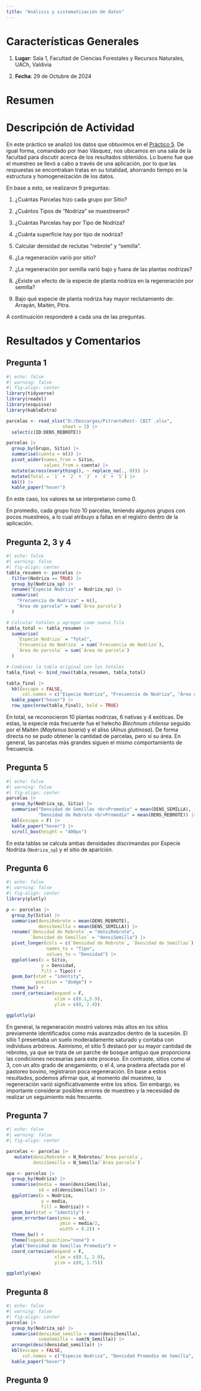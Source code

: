 ```yaml
---
title: "Análisis y sistematización de datos"
---
```


# Características Generales {-}
  
1. **Lugar**: Sala 1, Facultad de Ciencias Forestales y Recursos Naturales, UACh, Valdivia

2. **Fecha**: 29 de Octubre de 2024
    

# Resumen {-}


# Descripción de Actividad  {-}

En este práctico se analizó los datos que obtuvimos en el [Práctico 5](prac5_24-09-24.qmd). De igual forma, comandado por Inao Vásquez, nos ubicamos en una sala de la facultad para discutir acerca de los resultados obtenidos. Lo bueno fue que el muestreo se llevó a cabo a través de una aplicación, por lo que las respuestas se encontraban tratas en su totalidad, ahorrando tiempo en la estructura y homogeneización de los datos.

En base a esto, se realizaron 9 preguntas:

1. ¿Cuántas Parcelas hizo cada grupo por Sitio?

2. ¿Cuántos Tipos de “Nodriza” se muestrearon?

3. ¿Cuántas Parcelas hay por Tipo de Nodriza?

4. ¿Cuánta superficie hay por tipo de nodriza?

5. Calcular densidad de reclutas “rebrote” y “semilla”.

6. ¿La regeneración varió por sitio?

7. ¿La regeneración por semilla varió bajo y fuera de las plantas nodrizas?

8. ¿Existe un efecto de la especie de planta nodriza en la regeneración por semilla?

9. Bajo qué especie de planta nodriza hay mayor reclutamiento de: Arrayán, Maitén, Pitra.

A continuación responderé a cada una de las preguntas.

# Resultados y Comentarios {-}

## Pregunta 1 {-}

::: {#fig-preg1}
```r
#| echo: false
#| warning: false
#| fig-align: center
library(tidyverse)
library(readxl)
library(esquisse)
library(kableExtra)

parcelas <- read_xlsx("D:/Descargas/PitrantoRest- CBIT .xlsx",
                     sheet = 2) |> 
  select(c(ID:DENS_REBROTE))

parcelas |> 
  group_by(Grupo, Sitio) |> 
  summarise(cuenta = n()) |> 
  pivot_wider(names_from = Sitio,
              values_from = cuenta) |>
  mutate(across(everything(), ~ replace_na(., 0))) |> 
  mutate(Total = `1` + `2` + `3` + `4` + `5`) |> 
  kbl() |> 
  kable_paper("hover")

```

En este caso, los valores `NA` se interpretaron como 0.
:::

En promedio, cada grupo hizo 10 parcelas, teniendo algunos grupos con pocos muestreos, a lo cual atribuyo a fallas en el registro dentro de la aplicación.

## Pregunta 2, 3 y 4{-}

```r
#| echo: false
#| warning: false
#| fig-align: center
tabla_resumen <- parcelas |> 
  filter(Nodriza == TRUE) |> 
  group_by(Nodriza_sp) |> 
  rename("Especie Nodriza" = Nodriza_sp) |> 
  summarise(
    "Frecuencia de Nodriza" = n(),
    "Área de parcela" = sum(`Área parcela`)
  )

# Calcular totales y agregar como nueva fila
tabla_total <- tabla_resumen |> 
  summarise(
    `Especie Nodriza` = "Total",
    `Frecuencia de Nodriza` = sum(`Frecuencia de Nodriza`),
    `Área de parcela` = sum(`Área de parcela`)
  )

# Combinar la tabla original con los totales
tabla_final <- bind_rows(tabla_resumen, tabla_total)

tabla_final |> 
  kbl(escape = FALSE,
      col.names = c("Especie Nodriza", "Frecuencia de Nodriza", "Área de parcela (m<sup>2</sup>)"))  |> 
  kable_paper("hover") |> 
  row_spec(nrow(tabla_final), bold = TRUE)
```

En total, se reconocieron 10 plantas nodrizas, 6 nativas y 4 exóticas. De estas, la especie más frecuente fue el helecho *Blechnum chilense* seguido por el Maitén (*Maytenus boaria*) y el aliso (*Alnus glutinosa*). De forma directa no se pudo obtener la cantidad de parcelas, pero sí su área. En general, las parcelas más grandes siguen el mismo comportamiento de frecuencia. 

## Pregunta 5 {-}

```r
#| echo: false
#| warning: false
#| fig-align: center
parcelas |> 
  group_by(Nodriza_sp, Sitio) |> 
  summarise("Densidad de Semillas <br>Promedio" = mean(DENS_SEMILLA),
            "Densidad de Rebrote <br>Promedio" = mean(DENS_REBROTE)) |> 
  kbl(escape = F) |> 
  kable_paper("hover") |>
  scroll_box(height = "400px")
```

En esta tablas se calcula ambas densidades discrimandas por Especie Nodriza (`Nodriza_sp`) y el sitio de aparición.

## Pregunta 6 {-}

```r
#| echo: false
#| warning: false
#| fig-align: center
library(plotly)

p <- parcelas |> 
  group_by(Sitio) |> 
  summarise(densiRebrote = mean(DENS_REBROTE),
            densiSemilla = mean(DENS_SEMILLA)) |> 
  rename(`Densidad de Rebrote` = "densiRebrote",
         `Densidad de Semillas` = "densiSemilla") |> 
  pivot_longer(cols = c(`Densidad de Rebrote`, `Densidad de Semillas`),
               names_to = "Tipo",
               values_to = "Densidad") |> 
  ggplot(aes(x = Sitio,
             y = Densidad,
             fill = Tipo)) +
  geom_bar(stat = "identity",
           position = "dodge") +
  theme_bw() +
  coord_cartesian(expand = F,
                  xlim = c(0.1,5.9),
                  ylim = c(0, 2.4)) 

ggplotly(p)

```

En general, la regeneración mostró valores más altos en los sitios previamente identificados como más avanzados dentro de la sucesión. El sitio 1 presentaba un suelo moderadamente saturado y contaba con individuos arbóreos. Asimismo, el sitio 5 destacó por su mayor cantidad de rebrotes, ya que se trata de un parche de bosque antiguo que proporciona las condiciones necesarias para este proceso. En contraste, sitios como el 3, con un alto grado de anegamiento, o el 4, una pradera afectada por el pastoreo bovino, registraron poca regeneración. En base a estos resultados, podemos afirmar que, al momento del muestreo, la regeneración varió significativamente entre los sitios. Sin embargo, es importante considerar posibles errores de muestreo y la necesidad de realizar un seguimiento más frecuente.

## Pregunta 7 {-}

```r
#| echo: false
#| warning: false
#| fig-align: center

parcelas <- parcelas |> 
   mutate(densiRebrote = N_Rebrotes/`Área parcela`,
          densiSemilla = N_Semilla/`Área parcela`)

apa <- parcelas |> 
  group_by(Nodriza) |>
  summarise(media = mean(densiSemilla),
            sd = sd(densiSemilla)) |> 
  ggplot(aes(x = Nodriza,
             y = media,
             fill = Nodriza)) +
  geom_bar(stat = "identity") +
  geom_errorbar(aes(ymax = sd,
                    ymin = media/2,
                    width = 0.2)) +
  theme_bw() +
  theme(legend.position="none") +
  ylab("Densidad de Semillas Promedio") +
  coord_cartesian(expand = F,
                  xlim = c(0.1, 2.9),
                  ylim = c(0, 1.75))

ggplotly(apa)

```

## Pregunta 8 {-}

```r
#| echo: false
#| warning: false
#| fig-align: center
parcelas |> 
  group_by(Nodriza_sp) |> 
  summarise(densidad_semilla = mean(densiSemilla),
            sumaSemilla = sum(N_Semilla)) |> 
  arrange(desc(densidad_semilla)) |> 
  kbl(escape = FALSE,
      col.names = c("Especie Nodriza", "Densidad Promedio de Semilla", "Cantidad de Semillas"))  |> 
  kable_paper("hover")
```

## Pregunta 9 {-}







